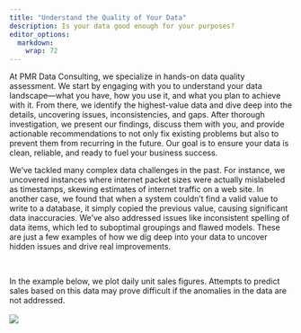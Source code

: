 ```yaml
---
title: "Understand the Quality of Your Data"
description: Is your data good enough for your purposes?
editor_options: 
  markdown: 
    wrap: 72
---
```


At PMR Data Consulting, we specialize in hands-on data quality assessment. We start by engaging with you to understand your data landscape—what you have, how you use it, and what you plan to achieve with it. From there, we identify the highest-value data and dive deep into the details, uncovering issues, inconsistencies, and gaps. After thorough investigation, we present our findings, discuss them with you, and provide actionable recommendations to not only fix existing problems but also to prevent them from recurring in the future. Our goal is to ensure your data is clean, reliable, and ready to fuel your business success.

We've tackled many complex data challenges in the past. For instance, we uncovered instances where internet packet sizes were actually mislabeled as timestamps, skewing estimates of internet traffic on a web site. In another case, we found that when a system couldn't find a valid value to write to a database, it simply copied the previous value, causing significant data inaccuracies. We've also addressed issues like inconsistent spelling of data items, which led to suboptimal groupings and flawed models. These are just a few examples of how we dig deep into your data to uncover hidden issues and drive real improvements.

<br>

In the example below, we plot daily unit sales figures. Attempts to predict sales based on this data may prove difficult if the anomalies in the data are not addressed.
<br>
<br>
![](Screenshot3.png)






